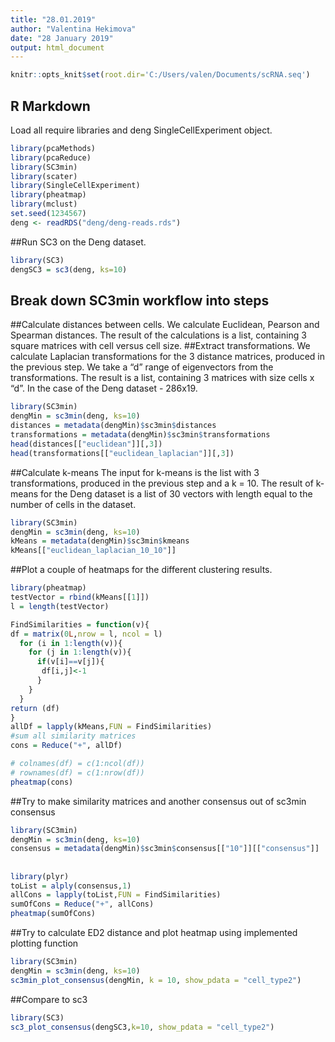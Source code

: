 ```yaml
---
title: "28.01.2019"
author: "Valentina Hekimova"
date: "28 January 2019"
output: html_document
---
```


```r
knitr::opts_knit$set(root.dir='C:/Users/valen/Documents/scRNA.seq')
```

## R Markdown
Load all require libraries and deng SingleCellExperiment object.

```r
library(pcaMethods)
library(pcaReduce)
library(SC3min)
library(scater)
library(SingleCellExperiment)
library(pheatmap)
library(mclust)
set.seed(1234567)
deng <- readRDS("deng/deng-reads.rds")
```

##Run SC3 on the Deng dataset.
```r
library(SC3)
dengSC3 = sc3(deng, ks=10)
```
## Break down SC3min workflow into steps
##Calculate distances between cells. 
We calculate Euclidean, Pearson and Spearman distances. The result of the calculations is a list, containing 3 square matrices with cell versus cell size. 
##Extract transformations. 
We calculate Laplacian transformations for the 3 distance matrices, produced in the previous step. We take a "d" range of eigenvectors from the transformations. The result is a list, containing 3 matrices with size cells x "d". In the case of the Deng dataset - 286x19. 

```r
library(SC3min)
dengMin = sc3min(deng, ks=10)
distances = metadata(dengMin)$sc3min$distances
transformations = metadata(dengMin)$sc3min$transformations
head(distances[["euclidean"]][,3])
head(transformations[["euclidean_laplacian"]][,3])
```
##Calculate k-means
The input for k-means is the list with 3 transformations, produced in the previous step and a k = 10.
The result of k-means for the Deng dataset is a list of 30 vectors with length equal to the number of cells in the dataset.
```r
library(SC3min)
dengMin = sc3min(deng, ks=10)
kMeans = metadata(dengMin)$sc3min$kmeans
kMeans[["euclidean_laplacian_10_10"]]
```
##Plot a couple of heatmaps for the different clustering results.
```r
library(pheatmap)
testVector = rbind(kMeans[[1]])
l = length(testVector)

FindSimilarities = function(v){
df = matrix(0L,nrow = l, ncol = l)
  for (i in 1:length(v)){
    for (j in 1:length(v)){
      if(v[i]==v[j]){
       df[i,j]<-1  
      }
    }
  }
return (df)
}
allDf = lapply(kMeans,FUN = FindSimilarities)
#sum all similarity matrices
cons = Reduce("+", allDf)

# colnames(df) = c(1:ncol(df))
# rownames(df) = c(1:nrow(df))
pheatmap(cons)
```
##Try to make similarity matrices and another consensus out of sc3min consensus
```r
library(SC3min)
dengMin = sc3min(deng, ks=10)
consensus = metadata(dengMin)$sc3min$consensus[["10"]][["consensus"]]
```
##
```r
library(plyr)
toList = alply(consensus,1)
allCons = lapply(toList,FUN = FindSimilarities)
sumOfCons = Reduce("+", allCons)
pheatmap(sumOfCons)
```
##Try to calculate ED2 distance and plot heatmap using implemented plotting function
```r
library(SC3min)
dengMin = sc3min(deng, ks=10)
sc3min_plot_consensus(dengMin, k = 10, show_pdata = "cell_type2")
```
##Compare to sc3
```r
library(SC3)
sc3_plot_consensus(dengSC3,k=10, show_pdata = "cell_type2")
```